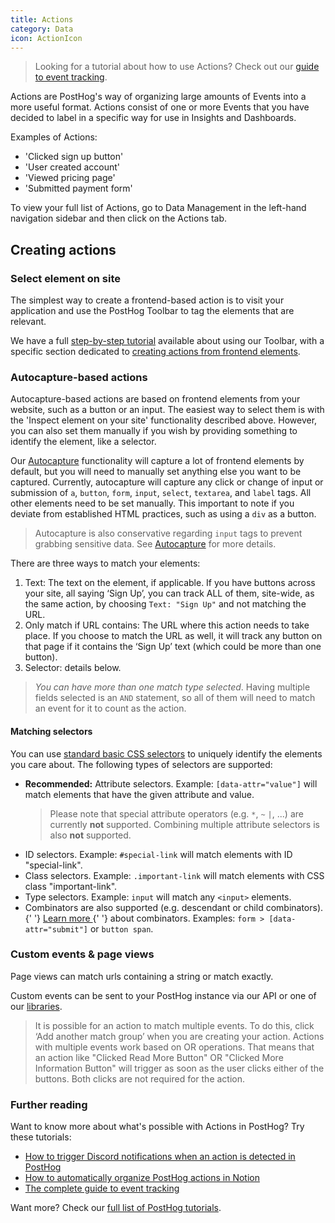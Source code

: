 ```yaml
---
title: Actions
category: Data
icon: ActionIcon
---
```


<FeatureAvailability allPlans />

> Looking for a tutorial about how to use Actions? Check out our [guide to event tracking](/docs/tutorials/event-tracking-guide#sorting-through-your-events-with-actions).

Actions are PostHog's way of organizing large amounts of Events into a more useful format. Actions consist of one or more Events that you have decided to label in a specific way for use in Insights and Dashboards.

Examples of Actions:

-   'Clicked sign up button'
-   'User created account'
-   'Viewed pricing page'
-   'Submitted payment form'

To view your full list of Actions, go to Data Management in the left-hand navigation sidebar and then click on the Actions tab.

## Creating actions

### Select element on site

The simplest way to create a frontend-based action is to visit your application and use the PostHog Toolbar to tag the elements that are relevant.

We have a full [step-by-step tutorial](/docs/tutorials/toolbar) available about using our Toolbar, with a specific section dedicated to [creating actions from frontend elements](/docs/tutorials/toolbar#creating-actions).

### Autocapture-based actions

Autocapture-based actions are based on frontend elements from your website, such as a button or an input. The easiest way to select them is with the 'Inspect element on your site' functionality described above. However, you can also set them manually if you wish by providing something to identify the element, like a selector.

Our [Autocapture](/docs/integrate/client/js#autocapture) functionality will capture a lot of frontend elements by default, but you will need to manually set anything else you want to be captured. Currently, autocapture will capture any click or change of input or submission of `a`, `button`, `form`, `input`, `select`, `textarea`, and `label` tags. All other elements need to be set manually. This important to note if you deviate from established HTML practices, such as using a `div` as a button.

> Autocapture is also conservative regarding `input` tags to prevent grabbing sensitive data. See [Autocapture](/docs/integrate/client/js#autocapture) for more details.

There are three ways to match your elements:

1. Text: The text on the element, if applicable. If you have buttons across your site, all saying ‘Sign Up’, you can track ALL of them, site-wide, as the same action, by choosing `Text: "Sign Up"` and not matching the URL.
2. Only match if URL contains: The URL where this action needs to take place. If you choose to match the URL as well, it will track any button on that page if it contains the ‘Sign Up’ text (which could be more than one button).
3. Selector: details below.

> _You can have more than one match type selected_. Having multiple fields selected is an `AND` statement, so all of them will need to match an event for it to count as the action.

#### Matching selectors

You can use <a href="https://developer.mozilla.org/en-US/docs/Web/CSS/CSS_Selectors" target="_blank" rel="noopener">standard basic CSS selectors</a> to uniquely identify the elements you care about. The following types of selectors are supported:

<ul>
    <li>
        <strong>Recommended:</strong> Attribute selectors. Example:
        <code>[data-attr="value"]</code> will match elements that have the
        given attribute and value.
        <blockquote>
            Please note that special attribute operators (e.g. <code>*</code>, <code>~</code>
            <code>|</code>, ...) are currently <b>not</b> supported. Combining multiple attribute selectors is also <b>not</b> supported.
        </blockquote>
    </li>
    <li>
        ID selectors. Example: <code>#special-link</code> will match
        elements with ID "special-link".
    </li>
    <li>
        Class selectors. Example: <code>.important-link</code> will match
        elements with CSS class "important-link".
    </li>
    <li>
        Type selectors. Example: <code>input</code> will match any
        <code>&lt;input&gt;</code> elements.
    </li>
    <li>
        Combinators are also supported (e.g. descendant or child combinators).
        {' '}
        <a
            href="https://developer.mozilla.org/en-US/docs/Web/CSS/CSS_Selectors#combinators"
            target="_blank"
            rel="noopener"
        >
            Learn more
        </a>{' '}
        about combinators. Examples: <code>form > [data-attr="submit"]</code> or <code>button span</code>.
    </li>
</ul>

### Custom events & page views

Page views can match urls containing a string or match exactly.

Custom events can be sent to your PostHog instance via our API or one of our [libraries](/docs/integrate/overview).

<blockquote class='warning-note'>
It is possible for an action to match multiple events. To do this, click ‘Add another match group’ when you are creating your action. Actions with multiple events work based on OR operations. That means that an action like "Clicked Read More Button" OR "Clicked More Information Button" will trigger as soon as the user clicks either of the buttons. Both clicks are not required for the action.
</blockquote>

### Further reading

Want to know more about what's possible with Actions in PostHog? Try these tutorials:

-   [How to trigger Discord notifications when an action is detected in PostHog](/tutorials/how-to-connect-discord-to-posthog-with-zapier)
-   [How to automatically organize PostHog actions in Notion](/tutorials/how-to-connect-posthog-and-notion-with-zapier)
-   [The complete guide to event tracking](/tutorials/event-tracking-guide)

Want more? Check our [full list of PostHog tutorials](https://posthog.com/tutorials).
